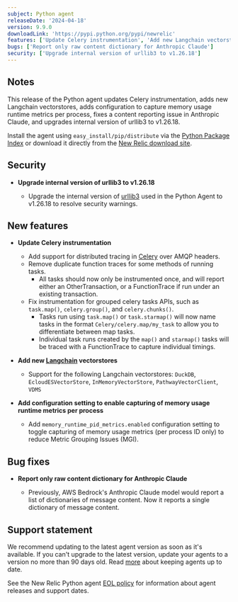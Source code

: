 ```yaml
---
subject: Python agent
releaseDate: '2024-04-18'
version: 9.9.0
downloadLink: 'https://pypi.python.org/pypi/newrelic'
features: ['Update Celery instrumentation', 'Add new Langchain vectorstores', 'Add configuration to capture memory usage runtime metrics per process']
bugs: ['Report only raw content dictionary for Anthropic Claude']
security: ['Upgrade internal version of urllib3 to v1.26.18']
---
```


## Notes

This release of the Python agent updates Celery instrumentation, adds new Langchain vectorstores, adds configuration to capture memory usage runtime metrics per process, fixes a content reporting issue in Anthropic Claude, and upgrades internal version of urllib3 to v1.26.18.

Install the agent using `easy_install/pip/distribute` via the [Python Package Index](https://pypi.python.org/pypi/newrelic) or download it directly from the [New Relic download site](https://download.newrelic.com/python_agent/release).

## Security

* **Upgrade internal version of urllib3 to v1.26.18**

  * Upgrade the internal version of [urllib3](https://pypi.org/project/urllib3/) used in the Python Agent to v1.26.18 to resolve security warnings.

## New features

* **Update Celery instrumentation**

  * Add support for distributed tracing in [Celery](https://pypi.org/project/celery/) over AMQP headers.
  * Remove duplicate function traces for some methods of running tasks.
    * All tasks should now only be instrumented once, and will report either an OtherTransaction, or a FunctionTrace if run under an existing transaction.
  * Fix instrumentation for grouped celery tasks APIs, such as `task.map()`, `celery.group()`, and `celery.chunks()`.
    * Tasks run using `task.map()` or `task.starmap()` will now name tasks in the format `Celery/celery.map/my_task` to allow you to differentiate between map tasks.
    * Individual task runs created by the `map()` and `starmap()` tasks will be traced with a FunctionTrace to capture individual timings.

* **Add new [Langchain](https://pypi.org/project/langchain/) vectorstores**

  * Support for the following Langchain vectorstores: `DuckDB`, `EcloudESVectorStore`, `InMemoryVectorStore`, `PathwayVectorClient`, `VDMS`

* **Add configuration setting to enable capturing of memory usage runtime metrics per process**

  * Add `memory_runtime_pid_metrics.enabled` configuration setting to toggle capturing of memory usage metrics (per process ID only) to reduce Metric Grouping Issues (MGI).

## Bug fixes

* **Report only raw content dictionary for Anthropic Claude**

  * Previously, AWS Bedrock's Anthropic Claude model would report a list of dictionaries of message content. Now it reports a single dictionary of message content.

## Support statement

We recommend updating to the latest agent version as soon as it's available. If you can't upgrade to the latest version, update your agents to a version no more than 90 days old. Read [more](/docs/new-relic-solutions/new-relic-one/install-configure/update-new-relic-agent/) about keeping agents up to date.

See the New Relic Python agent [EOL policy](/docs/apm/agents/python-agent/getting-started/python-agent-eol-policy/) for information about agent releases and support dates.
